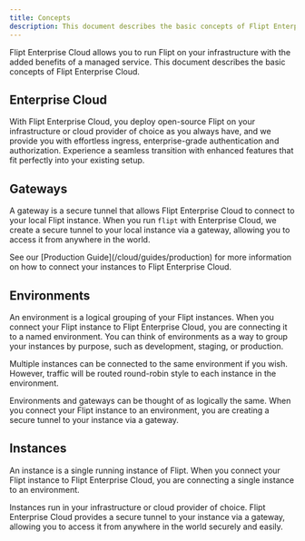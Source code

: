 ```yaml
---
title: Concepts
description: This document describes the basic concepts of Flipt Enterprise Cloud.
---
```


Flipt Enterprise Cloud allows you to run Flipt on your infrastructure with the added benefits of a managed service. This document describes the basic concepts of Flipt Enterprise Cloud.

## Enterprise Cloud

With Flipt Enterprise Cloud, you deploy open-source Flipt on your infrastructure or cloud provider of choice as you always have, and we provide you with effortless ingress, enterprise-grade authentication and authorization. Experience a seamless transition with enhanced features that fit perfectly into your existing setup.

## Gateways

A gateway is a secure tunnel that allows Flipt Enterprise Cloud to connect to your local Flipt instance. When you run `flipt` with Enterprise Cloud, we create a secure tunnel to your local instance via a gateway, allowing you to access it from anywhere in the world.

<Tip>
See our [Production Guide](/cloud/guides/production) for more information on how to connect your instances to Flipt Enterprise Cloud.
</Tip>


## Environments

An environment is a logical grouping of your Flipt instances. When you connect your Flipt instance to Flipt Enterprise Cloud, you are connecting it to a named environment. You can think of environments as a way to group your instances by purpose, such as development, staging, or production.

Multiple instances can be connected to the same environment if you wish. However, traffic will be routed round-robin style to each instance in the environment.

Environments and gateways can be thought of as logically the same. When you connect your Flipt instance to an environment, you are creating a secure tunnel to your instance via a gateway.

## Instances

An instance is a single running instance of Flipt. When you connect your Flipt instance to Flipt Enterprise Cloud, you are connecting a single instance to an environment.

Instances run in your infrastructure or cloud provider of choice. Flipt Enterprise Cloud provides a secure tunnel to your instance via a gateway, allowing you to access it from anywhere in the world securely and easily.
